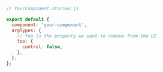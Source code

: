 ```js
// YourComponent.stories.js

export default {
  component: 'your-component',
  argTypes: {
    // foo is the property we want to remove from the UI
    foo: {
      control: false,
    },
  },
};
```
